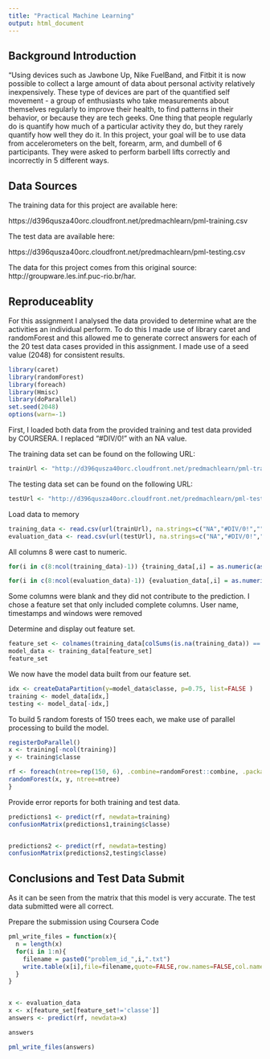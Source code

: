 ```yaml
---
title: "Practical Machine Learning"
output: html_document
---
```



## Background Introduction

"Using devices such as Jawbone Up, Nike FuelBand, and Fitbit it is now possible to collect a large amount of data about personal activity relatively inexpensively. These type of devices are part of the quantified self movement - a group of enthusiasts who take measurements about themselves regularly to improve their health, to find patterns in their behavior, or because they are tech geeks. One thing that people regularly do is quantify how much of a particular activity they do, but they rarely quantify how well they do it. In this project, your goal will be to use data from accelerometers on the belt, forearm, arm, and dumbell of 6 participants. They were asked to perform barbell lifts correctly and incorrectly in 5 different ways.

## Data Sources

The training data for this project are available here: 

https://d396qusza40orc.cloudfront.net/predmachlearn/pml-training.csv

The test data are available here: 

https://d396qusza40orc.cloudfront.net/predmachlearn/pml-testing.csv

The data for this project comes from this original source: http://groupware.les.inf.puc-rio.br/har.

## Reproduceablity

For this assignment I analysed the data provided to determine what are the activities an individual perform.
To do this I made use of library caret and randomForest and this allowed me to generate correct answers for
each of the 20 test data cases provided in this assignment. I made use of a seed value (2048) for consistent results.

```r
library(caret)
library(randomForest)
library(foreach)
library(Hmisc)
library(doParallel)
set.seed(2048)
options(warn=-1)
```

First, I loaded both data from the provided training and test data provided by COURSERA.
I replaced "#DIV/0!" with an NA value.

The training data set can be found on the following URL:
```r
trainUrl <- "http://d396qusza40orc.cloudfront.net/predmachlearn/pml-training.csv"
```

The testing data set can be found on the following URL:
```r
testUrl <- "http://d396qusza40orc.cloudfront.net/predmachlearn/pml-testing.csv"
```

Load data to memory
```r
training_data <- read.csv(url(trainUrl), na.strings=c("NA","#DIV/0!",""))
evaluation_data <- read.csv(url(testUrl), na.strings=c("NA","#DIV/0!",""))
```

All columns 8 were cast to numeric.

```r
for(i in c(8:ncol(training_data)-1)) {training_data[,i] = as.numeric(as.character(training_data[,i]))}

for(i in c(8:ncol(evaluation_data)-1)) {evaluation_data[,i] = as.numeric(as.character(evaluation_data[,i]))}
```

Some columns were blank and they did not contribute to the prediction.
I chose a feature set that only included complete columns.  User name, timestamps and windows were removed

Determine and display out feature set.

```r
feature_set <- colnames(training_data[colSums(is.na(training_data)) == 0])[-(1:7)]
model_data <- training_data[feature_set]
feature_set
```

We now have the model data built from our feature set.

```r
idx <- createDataPartition(y=model_data$classe, p=0.75, list=FALSE )
training <- model_data[idx,]
testing <- model_data[-idx,]
```

To build 5 random forests of 150 trees each, we make use of parallel processing to build the
model.

```r
registerDoParallel()
x <- training[-ncol(training)]
y <- training$classe

rf <- foreach(ntree=rep(150, 6), .combine=randomForest::combine, .packages='randomForest') %dopar% {
randomForest(x, y, ntree=ntree) 
}
```

Provide error reports for both training and test data.
```r
predictions1 <- predict(rf, newdata=training)
confusionMatrix(predictions1,training$classe)


predictions2 <- predict(rf, newdata=testing)
confusionMatrix(predictions2,testing$classe)
```

Conclusions and Test Data Submit
--------------------------------
As it can be seen from the matrix that this model is very accurate. The test data submitted
were all correct.

Prepare the submission using Coursera Code

```r
pml_write_files = function(x){
  n = length(x)
  for(i in 1:n){
    filename = paste0("problem_id_",i,".txt")
    write.table(x[i],file=filename,quote=FALSE,row.names=FALSE,col.names=FALSE)
  }
}


x <- evaluation_data
x <- x[feature_set[feature_set!='classe']]
answers <- predict(rf, newdata=x)

answers

pml_write_files(answers)
```